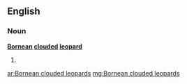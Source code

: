 ==English==

===Noun===
'''[[Bornean]] [[clouded]] [[leopard]]'''

# {{plural of|[[Bornean clouded leopard]]}}

[[ar:Bornean clouded leopards]]
[[mg:Bornean clouded leopards]]
